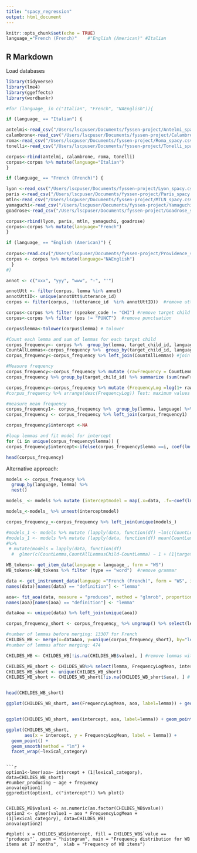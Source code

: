 ```yaml
---
title: "spacy_regression"
output: html_document
---
```


```r
knitr::opts_chunk$set(echo = TRUE)
language_="French (French)"    #"English (American)" #Italian
```

## R Markdown

Load databases

```r
library(tidyverse)
library(lme4)
library(ggeffects)
library(wordbankr)

#for (language_ in c("Italian", "French", "NAEnglish")){

if (language_ == "Italian") {

antelmi<-read_csv("/Users/lscpuser/Documents/fyssen-project/Antelmi_spacy.csv")
calambrone<-read_csv("/Users/lscpuser/Documents/fyssen-project/Calambrone_spacy.csv")
roma<-read_csv("/Users/lscpuser/Documents/fyssen-project/Roma_spacy.csv")
tonelli<-read_csv("/Users/lscpuser/Documents/fyssen-project/Tonelli_spacy.csv")

corpus<-rbind(antelmi, calambrone, roma, tonelli)
corpus<-corpus %>% mutate(language="Italian")
}

if (language_ == "French (French)") {

lyon <-read_csv("/Users/lscpuser/Documents/fyssen-project/Lyon_spacy.csv")
paris <-read_csv("/Users/lscpuser/Documents/fyssen-project/Paris_spacy.csv")
mtln<-read_csv("/Users/lscpuser/Documents/fyssen-project/MTLN_spacy.csv")
yamaguchi<-read_csv("/Users/lscpuser/Documents/fyssen-project/Yamaguchi_spacy.csv")
goadrose<-read_csv("/Users/lscpuser/Documents/fyssen-project/Goadrose_spacy.csv")

corpus<-rbind(lyon, paris, mtln, yamaguchi, goadrose)
corpus<-corpus %>% mutate(language="French")
}

if (language_ == "English (American)") {
  
corpus<-read.csv("/Users/lscpuser/Documents/fyssen-project/Providence_spacy.csv")
corpus <- corpus %>% mutate(language="NAEnglish")
  }
#}

```


```r
annot <- c("xxx", "yyy", "www", "-", "'") 

annotUtt <- filter(corpus, lemma %in% annot) 
annotUttID<- unique(annotUtt$utterance_id) 
corpus <- filter(corpus, !(utterance_id  %in% annotUttID))  #remove utterances with annotations - incomplete info

corpus<-corpus %>% filter (speaker_code != "CHI") #remove target child utterances
corpus<-corpus %>% filter (pos != "PUNCT")  #remove punctuation 

corpus$lemma<-tolower(corpus$lemma) # tolower
```



```r
#Count each lemma and sum of lemmas for each target child
corpus_frequency<- corpus %>%  group_by(lemma, target_child_id, language) %>% summarize(CountLemma=n()) #count each lemma for each child
CountAllLemmas<-corpus_frequency %>%  group_by(target_child_id, language) %>% summarize(CountAllLemmasChild=sum(CountLemma)) #count all lemma tokens for child 
corpus_frequency<-corpus_frequency %>% left_join(CountAllLemmas) #join infos

#Measure frequency
corpus_frequency<-corpus_frequency %>% mutate (rawFrequency = CountLemma / CountAllLemmasChild)
corpus_frequency %>% group_by(target_child_id) %>% summarize (sum(rawFrequency)) #Test frequence: should be 1 for each child

```

```r
corpus_frequency<-corpus_frequency %>% mutate (FrequencyLog =log(1+ rawFrequency * 100))
#corpus_frequency %>% arrange(desc(FrequencyLog)) Test: maximum values

#measure mean frequency
corpus_frequency1<- corpus_frequency %>%  group_by(lemma, language) %>% summarize(FrequencyLogMean=mean(FrequencyLog))
corpus_frequency <- corpus_frequency %>% left_join(corpus_frequency1) 
```

```r

corpus_frequency$intercept <-NA

#loop lemmas and fit model for intercept 
for (i in unique(corpus_frequency$lemma)) {
corpus_frequency$intercept<-ifelse(corpus_frequency$lemma ==i, coef(lm(FrequencyLog ~ CountAllLemmasChild  + (1|target_child_id), data=corpus_frequency  %>% filter (lemma==i)))["(Intercept)"], corpus_frequency$intercept) }

head(corpus_frequency)
```

Alternative approach:

```r
models <- corpus_frequency %>%
  group_by(language, lemma) %>%
  nest() 

models_ <- models %>% mutate (interceptmodel = map(.x=data, .f=~coef(lm(.x$rawFrequency ~(.x$CountAllLemmasChild-.x$CountLemma), data=data))["(Intercept)"], na.rm = T))

models_<-models_ %>% unnest(interceptmodel)

corpus_frequency_<-corpus_frequency %>% left_join(unique(models_) 

#models_1 <- models %>% mutate (lapply(data, function(df) ~lm(c(CountLemma, CountAllLemmas-CountLemma), data=df)),)
#models_1 <- models %>% mutate (lapply(data, function(df) mean(CountLemma, data=df)))
#%>%
 # mutate(models = lapply(data, function(df)
  #  glmer(c(CountLemma,CountAllLemmasChild-CountLemma) ~ 1 + (1|target_child_id), data = df)))
```



```r

WB_tokens<- get_item_data(language = language_, form = "WS")
WB_tokens<-WB_tokens %>% filter (type == "word")  #remove grammar

data <- get_instrument_data(language ="French (French)", form = "WS", items = WB_tokens$item_id, administrations = TRUE, iteminfo=TRUE)
names(data)[names(data) == "definition"] <- "lemma"

aoa<- fit_aoa(data, measure = "produces", method = "glmrob", proportion = 0.5) # 145 NAs out of 680
names(aoa)[names(aoa) == "definition"] <- "lemma"

dataAoa <- unique(data) %>% left_join(unique(aoa)) 
```

##########################################

```r

corpus_frequency_short <- corpus_frequency_ %>% ungroup() %>% select(lemma, language, FrequencyLogMean, interceptmodel) #get only important columns 

#number of lemmas before merging: 13307 for French
CHILDES_WB <- merge(x=dataAoa, y=unique(corpus_frequency_short), by="lemma") 
#number of lemmas after merging: 474

CHILDES_WB <- CHILDES_WB[!is.na(CHILDES_WB$value), ] #remove lemmas with no value

CHILDES_WB_short <- CHILDES_WB%>% select(lemma, FrequencyLogMean, interceptmodel, lexical_category, aoa, num_item_id) 
CHILDES_WB_short <- unique(CHILDES_WB_short)
CHILDES_WB_short <- CHILDES_WB_short[!is.na(CHILDES_WB_short$aoa), ] # 565 -> 443 after removing NA aoas


head(CHILDES_WB_short)
```

##########################################

```r









ggplot(CHILDES_WB_short, aes(FrequencyLogMean, aoa, label=lemma)) + geom_point()  +geom_text(aes(label=lemma),hjust=0, vjust=0) +xlim(0,0.6) + facet_wrap(~lexical_category, nrow=2)


ggplot(CHILDES_WB_short, aes(intercept, aoa, label=lemma)) + geom_point()  +geom_text(aes(label=lemma),hjust=0, vjust=0) +xlim(0,0.5) + facet_wrap(~lexical_category, nrow=2)

```


```r
ggplot(CHILDES_WB_short, 
       aes(x = intercept, y = FrequencyLogMean, label = lemma)) + 
  geom_point() + 
  geom_smooth(method = "lm") + 
  facet_wrap(~lexical_category)
```


```

```r

option1<-lmer(aoa~ intercept + (1|lexical_category), data=CHILDES_WB_short) 
#number_producing ~ age + frequency 
anova(option1)
ggpredict(option1, c("intercept")) %>% plot()


CHILDES_WB$value1 <- as.numeric(as.factor(CHILDES_WB$value))
option2 <- glmer(value1 ~ aoa * FrequencyLogMean + (1|lexical_category), data=CHILDES_WB) 
anova(option2)

#qplot( x = CHILDES_WB$intercept, fill = CHILDES_WB$`value == "produces"`, geom = "histogram", main = "Frequency distribution for WB items at 17 months",  xlab = "Frequency of WB items")
```



